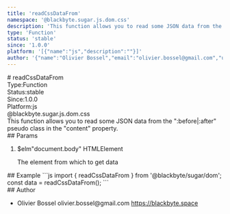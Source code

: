 ```yaml
---
title: 'readCssDataFrom'
namespace: '@blackbyte.sugar.js.dom.css'
description: 'This function allows you to read some JSON data from the &quot;:before|:after&quot; pseudo class in the &quot;content&quot; property.'
type: 'Function'
status: 'stable'
since: '1.0.0'
platform: '[{"name":"js","description":""}]'
author: '{"name":"Olivier Bossel","email":"olivier.bossel@gmail.com","url":"https://blackbyte.space"}'
---
```

<div class="docmap -mdx">
# readCssDataFrom
<div class="docmap_metas">
<div class="docmap_type"><span class="docmap_type-label">Type:</span><span class="docmap_type-value">Function</span></div>
<div class="docmap_status"><span class="docmap_status-label">Status:</span><span class="docmap_status-value -stable">stable</span></div>
<div class="docmap_since"><span class="docmap_since-label">Since:</span><span class="docmap_since-value">1.0.0</span></div>
<div class="docmap_platform"><span class="docmap_platform-label">Platform:</span><span class="docmap_platform-value -js">js</span></div>
</div>
<div class="docmap_namespace">@blackbyte.sugar.js.dom.css</div>
<div class="docmap_description typo-lead typo-format">
This function allows you to read some JSON data from the &quot;:before|:after&quot; pseudo class in the &quot;content&quot; property.
</div>
<div class="docmap_params">
## Params
<ol class="docmap_list">
<li class="docmap_item">
<span class="docmap_name">$elm</span><span class="docmap_default">&quot;document&period;body&quot;</span> <span class="docmap_type">HTMLElement</span>
<p class="docmap_description">The element from which to get data</p>
</li>
</ol>
</div>
<div class="docmap_examples">
## Example
<s-code language="js" header>
```js
import { readCssDataFrom } from '@blackbyte/sugar/dom';
const data = readCssDataFrom();
```
</s-code>
</div>
<div class="docmap_author">
## Author
<ul class="docmap_list">
<li class="docmap_item">
<span class="docmap_name">Olivier Bossel</span>
<span class="docmap_email">olivier.bossel@gmail.com</span>
<a href="https://blackbyte.space" target="_blank" class="docmap_url">https://blackbyte.space</a>
</li>
</ul>
</div>
</div>